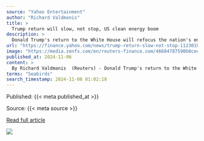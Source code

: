```yaml
---
source: "Yahoo Entertainment"
author: "Richard Valdmanis"
title: >
  Trump return will slow, not stop, US clean energy boom
description: >
  Donald Trump's return to the White House will refocus the nation's energy policy onto maximizing oil and gas production and away from fighting climate change...
url: "https://finance.yahoo.com/news/trump-return-slow-not-stop-112301881.html"
image: "https://media.zenfs.com/en/reuters-finance.com/46684787590b0cee60377f22975d3701"
published_at: 2024-11-06
content: >
  By Richard Valdmanis  (Reuters) - Donald Trump's return to the White House will refocus the nation's energy policy onto maximizing oil and gas production and away from fighting climate change, but th… [+4823 chars]
terms: "Seabirds"
search_timestamp: 2024-11-08 01:02:18
---
```



Published: {{< meta published_at >}}


Source: {{< meta source >}}


[Read full article]({{< meta url >}}){target='_blank'}



![](`r rmarkdown::metadata$image[1]`)
